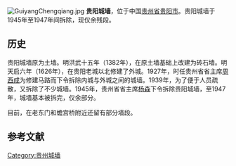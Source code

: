 {{unreferenced|time=2017-10-21T00:25:35+00:00}}
[[File:GuiyangChengqiang.jpg|thumb]]
'''贵阳城墙'''，位于中国[[贵州省|贵州省]][[贵阳市|贵阳市]]。贵阳城墙于1945年至1947年间拆除，现仅余残段。

== 历史 ==
贵阳城墙原为土墙。明洪武十五年（1382年），在原土墙基础上改建为砖石墙。明天启六年（1626年），在贵阳老城以北修建了外城。1927年，时任贵州省省主席[[周西成|周西成]]为修建马路而下令拆除内城与外城之间的城墙。1939年，为了便于人员疏散，又拆除了不少城墙。1945年，贵州省省主席[[杨森|杨森]]下令拆除贵阳城墙，至1947年，城墙基本被拆完，仅余部分。

目前，在老东门和蟾宫桥附近还留有部分墙段。


==参考文献==
{{reflist}}

[[Category:贵州城墙|Category:贵州城墙]]